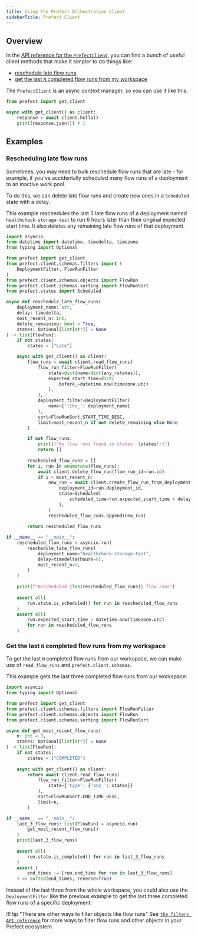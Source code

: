 ```yaml
---
title: Using the Prefect Orchestration Client
sidebarTitle: Prefect Client
---
```


## Overview
In the [API reference for the `PrefectClient`](/2.15.0/api-ref/prefect/client/orchestration/), you can find a bunch of useful client methods that make it simpler to do things like:

- [reschedule late flow runs](#rescheduling-late-flow-runs)
- [get the last `N` completed flow runs from my workspace](#get-the-last-n-completed-flow-runs-from-my-workspace)

The `PrefectClient` is an async context manager, so you can use it like this:
```python hl_lines="3"
from prefect import get_client

async with get_client() as client:
    response = await client.hello()
    print(response.json()) # 👋
```


## Examples

### Rescheduling late flow runs
Sometimes, you may need to bulk reschedule flow runs that are late - for example, if you've accidentally scheduled many flow runs of a deployment to an inactive work pool.

To do this, we can delete late flow runs and create new ones in a `Scheduled` state with a delay.

This example reschedules the last 3 late flow runs of a deployment named `healthcheck-storage-test` to run 6 hours later than their original expected start time. It also deletes any remaining late flow runs of that deployment.

```python
import asyncio
from datetime import datetime, timedelta, timezone
from typing import Optional

from prefect import get_client
from prefect.client.schemas.filters import (
    DeploymentFilter, FlowRunFilter
)
from prefect.client.schemas.objects import FlowRun
from prefect.client.schemas.sorting import FlowRunSort
from prefect.states import Scheduled

async def reschedule_late_flow_runs(
    deployment_name: str,
    delay: timedelta,
    most_recent_n: int,
    delete_remaining: bool = True,
    states: Optional[list[str]] = None
) -> list[FlowRun]:
    if not states:
        states = ["Late"]

    async with get_client() as client:
        flow_runs = await client.read_flow_runs(
            flow_run_filter=FlowRunFilter(
                state=dict(name=dict(any_=states)),
                expected_start_time=dict(
                    before_=datetime.now(timezone.utc)
                ),
            ),
            deployment_filter=DeploymentFilter(
                name={'like_': deployment_name}
            ),
            sort=FlowRunSort.START_TIME_DESC,
            limit=most_recent_n if not delete_remaining else None
        )

        if not flow_runs:
            print(f"No flow runs found in states: {states!r}")
            return []
        
        rescheduled_flow_runs = []
        for i, run in enumerate(flow_runs):
            await client.delete_flow_run(flow_run_id=run.id)
            if i < most_recent_n:
                new_run = await client.create_flow_run_from_deployment(
                    deployment_id=run.deployment_id,
                    state=Scheduled(
                        scheduled_time=run.expected_start_time + delay
                    ),
                )
                rescheduled_flow_runs.append(new_run)
            
        return rescheduled_flow_runs

if __name__ == "__main__":
    rescheduled_flow_runs = asyncio.run(
        reschedule_late_flow_runs(
            deployment_name="healthcheck-storage-test",
            delay=timedelta(hours=6),
            most_recent_n=3,
        )
    )
    
    print(f"Rescheduled {len(rescheduled_flow_runs)} flow runs")
        
    assert all(
        run.state.is_scheduled() for run in rescheduled_flow_runs
    )
    assert all(
        run.expected_start_time > datetime.now(timezone.utc)
        for run in rescheduled_flow_runs
    )
```

### Get the last `N` completed flow runs from my workspace
To get the last `N` completed flow runs from our workspace, we can make use of `read_flow_runs` and `prefect.client.schemas`.

This example gets the last three completed flow runs from our workspace:
```python
import asyncio
from typing import Optional

from prefect import get_client
from prefect.client.schemas.filters import FlowRunFilter
from prefect.client.schemas.objects import FlowRun
from prefect.client.schemas.sorting import FlowRunSort

async def get_most_recent_flow_runs(
    n: int = 3,
    states: Optional[list[str]] = None
) -> list[FlowRun]:
    if not states:
        states = ["COMPLETED"]
    
    async with get_client() as client:
        return await client.read_flow_runs(
            flow_run_filter=FlowRunFilter(
                state={'type': {'any_': states}}
            ),
            sort=FlowRunSort.END_TIME_DESC,
            limit=n,
        )

if __name__ == "__main__":
    last_3_flow_runs: list[FlowRun] = asyncio.run(
        get_most_recent_flow_runs()
    )
    print(last_3_flow_runs)
    
    assert all(
        run.state.is_completed() for run in last_3_flow_runs
    )
    assert (
        end_times := [run.end_time for run in last_3_flow_runs]
    ) == sorted(end_times, reverse=True)
```

Instead of the last three from the whole workspace, you could also use the `DeploymentFilter` like the previous example to get the last three completed flow runs of a specific deployment.

!!! tip "There are other ways to filter objects like flow runs"
    See [`the filters API reference`](/2.15.0/api-ref/prefect/client/schemas/#prefect.client.schemas.filters) for more ways to filter flow runs and other objects in your Prefect ecosystem.
